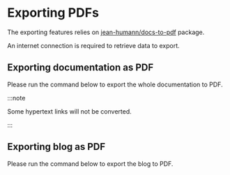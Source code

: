 
# Exporting PDFs

The exporting features relies on
[jean-humann/docs-to-pdf](https://github.com/jean-humann/docs-to-pdf) package.

An internet connection is required to retrieve data to export.

## Exporting documentation as PDF

Please run the command below to export the whole documentation to PDF.

:::note

Some hypertext links will not be converted.

:::

<ExportingDocsBlock version={VERSION} />

## Exporting blog as PDF

Please run the command below to export the blog to PDF.

<ExportingBlogBlock />
